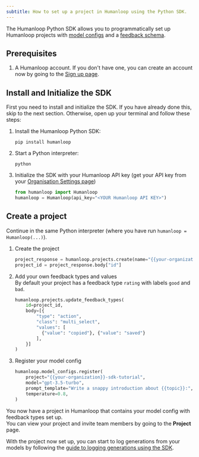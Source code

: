 ```yaml
---
subtitle: How to set up a project in Humanloop using the Python SDK.
---
```


The Humanloop Python SDK allows you to programmatically set up Humanloop projects with [model configs](./key-concepts#model-config) and a [feedback schema](./key-concepts#feedback).

## Prerequisites

1. A Humanloop account. If you don't have one, you can create an account now by going to the [Sign up page](https://app.humanloop.com/signup).

## Install and Initialize the SDK

First you need to install and initialize the SDK. If you have already done this, skip to the next section. Otherwise, open up your terminal and follow these steps:

1. Install the Humanloop Python SDK:
   ```shell
   pip install humanloop
   ```
2. Start a Python interpreter:
   ```shell
   python
   ```
3. Initialize the SDK with your Humanloop API key (get your API key from your [Organisation Settings page](https://app.humanloop.com/account/api-keys))
   ```python
   from humanloop import Humanloop
   humanloop = Humanloop(api_key="<YOUR Humanloop API KEY>")
   ```

## Create a project

Continue in the same Python interpreter (where you have run `humanloop = Humanloop(...)`).

1. Create the project

   ```python
   project_response = humanloop.projects.create(name="{{your-organization}}-sdk-tutorial")
   project_id = project_response.body["id"]
   ```

2. Add your own feedback types and values  
   By default your project has a feedback type `rating` with labels `good` and `bad`.
   ```python
   humanloop.projects.update_feedback_types(
       id=project_id,
       body=[{
           "type": "action",
           "class": "multi_select",
           "values": [
             {"value": "copied"}, {"value": "saved"}
           ],
       }]
   )
   ```
3. Register your model config
   ```python
   humanloop.model_configs.register(
       project="{{your-organization}}-sdk-tutorial",
       model="gpt-3.5-turbo",
       prompt_template="Write a snappy introduction about {{topic}}:",
       temperature=0.8,
   )
   ```

You now have a project in Humanloop that contains your model config with feedback types set up.  
You can view your project and invite team members by going to the **Project** page.

With the project now set up, you can start to log generations from your models by following the [guide to logging generations using the SDK](./generate-and-log-with-the-sdk).
